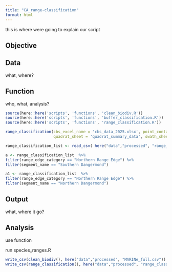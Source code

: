 ```yaml
---
title: "CA_range-classification"
format: html
---
```


this is where were going to explain our script


## Objective

## Data 

what, where? 

## Function

who, what, analysis?

```r
source(here::here('scripts', 'functions', 'clean_biodiv.R'))
source(here::here('scripts', 'functions', 'buffer_classification.R'))
source(here::here('scripts', 'functions', 'range_classification.R'))
```

```r
range_classification(cbs_excel_name = 'cbs_data_2025.xlsx', point_contact_sheet = 'point_contact_summary_layered',
                     quadrat_sheet = 'quadrat_summary_data', swath_sheet = 'swath_summary_data')
```

```r
range_classification_list <- read_csv( here("data","processed", "range_classification_list.csv"))
```

```r
a <- range_classification_list  %>% 
filter(range_edge_category == "Northern Range Edge") %>%
filter(segment_name == "Southern Dangermond")
```

```r
a1 <- range_classification_list  %>% 
filter(range_edge_category == "Northern Range Edge") %>%
filter(segment_name == "Northern Dangermond")
```
## Output

what, where it go?

## Analysis

use function

run species_ranges.R


```r
write_csv(clean_biodiv(), here("data","processed", "MARINe_full.csv"))
write_csv(range_classification(), here("data","processed", "range_classification_list.csv"))
```

